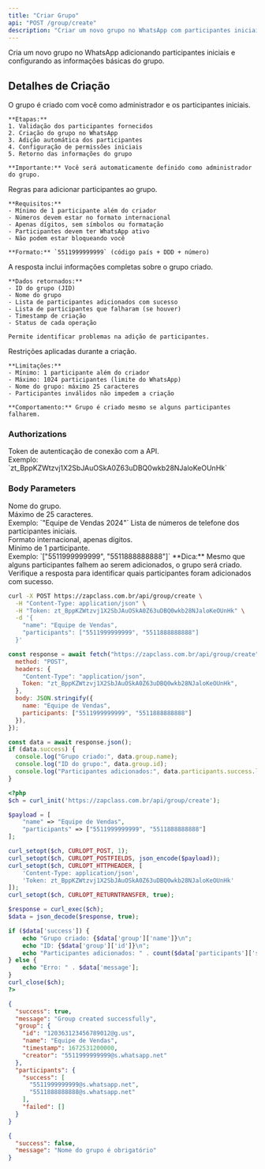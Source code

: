 ```yaml
---
title: "Criar Grupo"
api: "POST /group/create"
description: "Criar um novo grupo no WhatsApp com participantes iniciais"
---
```


Cria um novo grupo no WhatsApp adicionando participantes iniciais e configurando as informações básicas do grupo.

## Detalhes de Criação

<AccordionGroup>
  <Accordion title="Processo de Criação" icon="users">
    O grupo é criado com você como administrador e os participantes iniciais.

    **Etapas:**
    1. Validação dos participantes fornecidos
    2. Criação do grupo no WhatsApp
    3. Adição automática dos participantes
    4. Configuração de permissões iniciais
    5. Retorno das informações do grupo

    **Importante:** Você será automaticamente definido como administrador do grupo.
  </Accordion>

  <Accordion title="Requisitos de Participantes" icon="user-check">
    Regras para adicionar participantes ao grupo.

    **Requisitos:**
    - Mínimo de 1 participante além do criador
    - Números devem estar no formato internacional
    - Apenas dígitos, sem símbolos ou formatação
    - Participantes devem ter WhatsApp ativo
    - Não podem estar bloqueando você

    **Formato:** `5511999999999` (código país + DDD + número)
  </Accordion>

  <Accordion title="Resposta Detalhada" icon="circle-info">
    A resposta inclui informações completas sobre o grupo criado.

    **Dados retornados:**
    - ID do grupo (JID)
    - Nome do grupo
    - Lista de participantes adicionados com sucesso
    - Lista de participantes que falharam (se houver)
    - Timestamp de criação
    - Status de cada operação

    Permite identificar problemas na adição de participantes.
  </Accordion>

  <Accordion title="Limitações e Comportamento" icon="triangle-exclamation">
    Restrições aplicadas durante a criação.

    **Limitações:**
    - Mínimo: 1 participante além do criador
    - Máximo: 1024 participantes (limite do WhatsApp)
    - Nome do grupo: máximo 25 caracteres
    - Participantes inválidos não impedem a criação

    **Comportamento:** Grupo é criado mesmo se alguns participantes falharem.
  </Accordion>
</AccordionGroup>

### Authorizations

<ParamField path="token" type="string" required>
  Token de autenticação de conexão com a API. <br />
  Exemplo: `zt_BppKZWtzvj1X2SbJAuOSkA0Z63uDBQ0wkb28NJaloKeOUnHk`
</ParamField>

### Body Parameters

<ParamField path="name" type="string" required>
  Nome do grupo. <br />
  Máximo de 25 caracteres. <br />
  Exemplo: `"Equipe de Vendas 2024"`
</ParamField>

<ParamField path="participants" type="array" required>
  Lista de números de telefone dos participantes iniciais. <br />
  Formato internacional, apenas dígitos. <br />
  Mínimo de 1 participante. <br />
  Exemplo: `["5511999999999", "5511888888888"]`
</ParamField>

<Tip>
  **Dica:** Mesmo que alguns participantes falhem ao serem adicionados, o grupo será criado. Verifique a resposta para identificar quais participantes foram adicionados com sucesso.
</Tip>

<RequestExample>

```bash cURL
curl -X POST https://zapclass.com.br/api/group/create \
  -H "Content-Type: application/json" \
  -H "Token: zt_BppKZWtzvj1X2SbJAuOSkA0Z63uDBQ0wkb28NJaloKeOUnHk" \
  -d '{
    "name": "Equipe de Vendas",
    "participants": ["5511999999999", "5511888888888"]
  }'
```

```javascript JavaScript
const response = await fetch("https://zapclass.com.br/api/group/create", {
  method: "POST",
  headers: {
    "Content-Type": "application/json",
    Token: "zt_BppKZWtzvj1X2SbJAuOSkA0Z63uDBQ0wkb28NJaloKeOUnHk",
  },
  body: JSON.stringify({
    name: "Equipe de Vendas",
    participants: ["5511999999999", "5511888888888"]
  }),
});

const data = await response.json();
if (data.success) {
  console.log("Grupo criado:", data.group.name);
  console.log("ID do grupo:", data.group.id);
  console.log("Participantes adicionados:", data.participants.success.length);
}
```

```php PHP
<?php
$ch = curl_init('https://zapclass.com.br/api/group/create');

$payload = [
    "name" => "Equipe de Vendas",
    "participants" => ["5511999999999", "5511888888888"]
];

curl_setopt($ch, CURLOPT_POST, 1);
curl_setopt($ch, CURLOPT_POSTFIELDS, json_encode($payload));
curl_setopt($ch, CURLOPT_HTTPHEADER, [
    'Content-Type: application/json',
    'Token: zt_BppKZWtzvj1X2SbJAuOSkA0Z63uDBQ0wkb28NJaloKeOUnHk'
]);
curl_setopt($ch, CURLOPT_RETURNTRANSFER, true);

$response = curl_exec($ch);
$data = json_decode($response, true);

if ($data['success']) {
    echo "Grupo criado: {$data['group']['name']}\n";
    echo "ID: {$data['group']['id']}\n";
    echo "Participantes adicionados: " . count($data['participants']['success']);
} else {
    echo "Erro: " . $data['message'];
}
curl_close($ch);
?>
```

</RequestExample>

<ResponseExample>

```json 200
{
  "success": true,
  "message": "Group created successfully",
  "group": {
    "id": "120363123456789012@g.us",
    "name": "Equipe de Vendas",
    "timestamp": 1672531200000,
    "creator": "5511999999999@s.whatsapp.net"
  },
  "participants": {
    "success": [
      "5511999999999@s.whatsapp.net",
      "5511888888888@s.whatsapp.net"
    ],
    "failed": []
  }
}
```

```json 400
{
  "success": false,
  "message": "Nome do grupo é obrigatório"
}
```

</ResponseExample>
